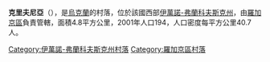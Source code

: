 {{coord|49|30|27|N|24|35|20|E|scale:30000|display=title}}

'''克里夫尼亞'''（{{lang-uk|Кривня}}），是[[烏克蘭|烏克蘭]]的村落，位於該國西部[[伊萬諾-弗蘭科夫斯克州|伊萬諾-弗蘭科夫斯克州]]，由[[羅加京區|羅加京區]]負責管轄，面積4.8平方公里，2001年人口194，人口密度每平方公里40.7人。

{{DEFAULTSORT:Кривня}}
[[Category:伊萬諾-弗蘭科夫斯克州村落|Category:伊萬諾-弗蘭科夫斯克州村落]]
[[Category:羅加京區村落|Category:羅加京區村落]]


{{IvanoFrankivsk-geo-stub}}
